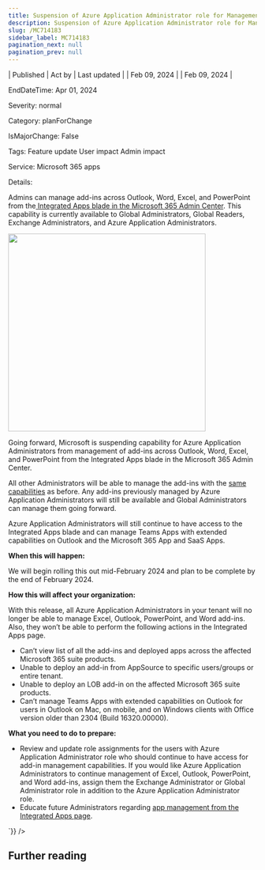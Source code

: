 ```yaml
---
title: Suspension of Azure Application Administrator role for Management of add-ins across Outlook, Word, Excel, and PowerPoint
description: Suspension of Azure Application Administrator role for Management of add-ins across Outlook, Word, Excel, and PowerPoint
slug: /MC714183
sidebar_label: MC714183
pagination_next: null
pagination_prev: null
---
```



| Published | Act by | Last updated |
| Feb 09, 2024 |  | Feb 09, 2024 |

EndDateTime: Apr 01, 2024

Severity: normal

Category: planForChange

IsMajorChange: False

Tags: Feature update User impact Admin impact

Service: Microsoft 365 apps

Details: 

<div dangerouslySetInnerHTML={{__html:`
<p>Admins can manage add-ins across Outlook, Word, Excel, and PowerPoint from the<a href="https://learn.microsoft.com/microsoft-365/admin/manage/test-and-deploy-microsoft-365-apps?view=o365-worldwide" target="_blank"> Integrated Apps blade in the Microsoft 365 Admin Center</a>. This capability is currently available to Global Administrators, Global Readers, Exchange Administrators, and Azure Application Administrators.</p><p><img src="https://img-prod-cms-rt-microsoft-com.akamaized.net/cms/api/am/imageFileData/RW1hq9t?ver=3bea" style="width: 400px;"><br></p><p>Going forward, Microsoft is suspending capability for Azure Application Administrators from management of add-ins across Outlook, Word, Excel, and PowerPoint from the Integrated Apps blade in the Microsoft 365 Admin Center.</p><p>All other Administrators will be able to manage the add-ins with the <a href="https://learn.microsoft.com/microsoft-365/admin/manage/test-and-deploy-microsoft-365-apps?view=o365-worldwide#what-controls-are-available-on-the-integrated-apps-portal" target="_blank">same capabilities</a> as before. Any add-ins previously managed by Azure Application Administrators will still be available and Global Administrators can manage them going forward.</p><p>Azure Application Administrators will still continue to have access to the Integrated Apps blade and can manage Teams Apps with extended capabilities on Outlook and the Microsoft 365 App and SaaS Apps. 
</p><p><b>When this will happen:</b></p><p>We will begin rolling this out mid-February 2024 and plan to be complete by the end of February 2024.</p><p><b>How this will affect your organization:</b></p><p>With this release, all Azure Application Administrators in your tenant will no longer be able to manage Excel, Outlook, PowerPoint, and Word add-ins. Also, they won’t be able to perform the following actions in the Integrated Apps page.
</p><ul><li>Can’t view list of all the add-ins and deployed apps across the affected Microsoft 365 suite products.
</li><li>Unable to deploy an add-in from AppSource to specific users/groups or entire tenant.
</li><li>Unable to deploy an LOB add-in on the affected Microsoft 365 suite products.
</li><li>Can’t manage Teams Apps with extended capabilities on Outlook for users in Outlook on Mac, on mobile, and on Windows clients with Office version older than 2304 (Build 16320.00000).</li></ul><p><b>What you need to do to prepare:</b></p><ul><li>Review and update role assignments for the users with Azure Application Administrator role who should continue to have access for add-in management capabilities. If you would like Azure Application Administrators to continue management of Excel, Outlook, PowerPoint, and Word add-ins, assign them the Exchange Administrator or Global Administrator role in addition to the Azure Application Administrator role.&nbsp;</li><li>Educate future Administrators regarding <a href="https://learn.microsoft.com/microsoft-365/admin/manage/test-and-deploy-microsoft-365-apps?view=o365-worldwide" target="_blank">app management from the Integrated Apps page</a>.</li></ul><p> 
</p>
`}} />

## Further reading
